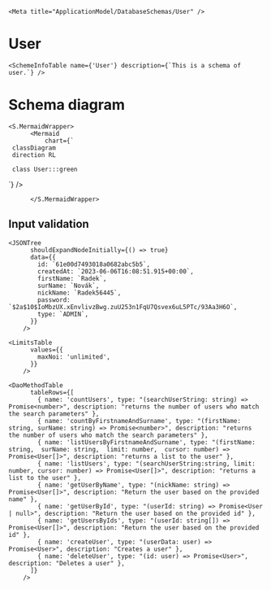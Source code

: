 

    <Meta title="ApplicationModel/DatabaseSchemas/User" />

# User

    <SchemeInfoTable name={'User'} description={`This is a schema of user.`} />

# Schema diagram

    <S.MermaidWrapper>
          <Mermaid
              chart={`
     classDiagram
     direction RL

     class User:::green

`}
/>

          </S.MermaidWrapper>

## Input validation

    <JSONTree
          shouldExpandNodeInitially={() => true}
          data={{
            id: `61e00d7493018a0682abc5b5`,
            createdAt: `2023-06-06T16:08:51.915+00:00`,
            firstName: `Radek`,
            surName: `Novák`,
            nickName: `Radek56445`,
            password: `$2a$10$IoMbzUX.xEnvlivzBwg.zuU253n1FqU7Qsvex6uL5PTc/93Aa3H6O`,
            type: `ADMIN`,
          }}
        />

    <LimitsTable
          values={{
            maxNoi: 'unlimited',
          }}
        />

    <DaoMethodTable
          tableRows={[
            { name: 'countUsers', type: "(searchUserString: string) => Promise<number>", description: "returns the number of users who match the search parameters" },
            { name: 'countByFirstnameAndSurname', type: "(firstName: string, surName: string) => Promise<number>", description: "returns the number of users who match the search parameters" },
            { name: 'listUsersByFirstnameAndSurname', type: "(firstName: string,  surName: string,  limit: number,  cursor: number) => Promise<User[]>", description: "returns a list to the user" },
            { name: 'listUsers', type: "(searchUserString:string, limit: number, cursor: number) => Promise<User[]>", description: "returns a list to the user" },
            { name: 'getUserByName', type: "(nickName: string) => Promise<User[]>", description: "Return the user based on the provided name" },
            { name: 'getUserById', type: "(userId: string) => Promise<User | null>", description: "Return the user based on the provided id" },
            { name: 'getUsersByIds', type: "(userId: string[]) => Promise<User[]>", description: "Return the user based on the provided id" },
            { name: 'createUser', type: "(userData: user) => Promise<User>", description: "Creates a user" },
            { name: 'deleteUser', type: "(id: user) => Promise<User>", description: "Deletes a user" },
          ]}
        />
